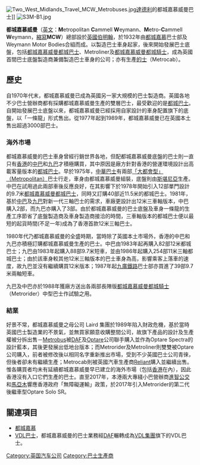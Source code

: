 [[File:Two_West_Midlands_Travel_MCW_Metrobuses.jpg|thumb]][[達德利|達德利]]的都城嘉慕威曼巴士]]
[[File:S3M-B1.jpg|thumb]]

'''都城嘉慕威曼'''（[[英文|英文]]：'''M'''etropolitan '''C'''ammell '''W'''eymann、'''M'''etro-'''C'''ammell '''W'''eymann，[[縮寫|縮寫]]'''MCW'''）總部設於[[英国|英國]][[伯明翰|伯明翰]]，於1932年由[[都城嘉慕|都城嘉慕]]巴士部及Weymann Motor Bodies合組而成。以製造巴士車身起家，後來開始發展巴士底盤，包括[[都城嘉慕威曼都城巴士|都城嘉慕威曼都城巴士]]、Metroliner及[[都城嘉慕威曼都城騎士|都城嘉慕威曼都城騎士]]，成為英國首間巴士底盤製造商兼備製造巴士車身的公司；亦有生產[[的士|的士]]（Metrocab）。

==歷史==
自1970年代末，都城嘉慕威曼已成為英國另一家大規模的巴士製造商。英國各地不少巴士營辦商都有採購都城嘉慕威曼生產的雙層巴士，最受歡迎的是[[都城巴士|都城巴士]]。自開始發展巴士底盤以來，都城嘉慕威曼已經採用自家設計的車身配置旗下的底盤，以「一條龍」形式售出。從1977年起到1989年，都城嘉慕威曼已在英國本土售出超過3000部巴士。

===海外市場===
都城嘉慕威曼的巴士車身曾經行銷世界各地，但配都城嘉慕威曼底盤的巴士則一直只有[[香港|香港]]的[[中華巴士|中巴]]和[[九龍巴士|九巴]]才積極購買，其中原因是廠方針對香港的營運環境設計出高載客量版本的[[都城巴士|都城巴士]]。早於1975年，[[中華巴士|中華巴士]]有兩部[[MCW-Scania_Metropolitan|「大都會型」（Metropolitan）]]巴士行走，車身由都城嘉慕威曼組裝，底盤則由[[斯堪尼亞汽車|斯堪尼亞]]生產。中巴在試用過此兩部車後反應良好，在其影響下於1978年開始引入12部單門設計的9.7米[[都城嘉慕威曼都城巴士|都城嘉慕威曼都城巴士]]，同時又訂購40部近11.5米的都城巴士。1981年，基於[[中華巴士|中巴]]及[[九巴|九巴]]對新一代三軸巴士的需求，車廠更設計出12米三車軸版本，中巴購入2部，而九巴亦購入了3部。由於都城嘉慕威曼的巴士底盤及車身一條龍的生產工序節省了底盤製造商及車身製造商接洽的時間，三車軸版本的都城巴士便以最短的起貨時間(不足一年)成為了香港首款12米三軸巴士。

1980年代乃都城嘉慕威曼的全盛時期，當時除了英國本土市場外，香港的中巴和九巴亦積極訂購都城嘉慕威曼生產的巴士。中巴由1983年起再購入82部12米都城巴士；九巴由1983年起購入88部9.7米短車，並由1986年起購入254部11米三軸都城巴士；由於該車身較其他12米三軸版本的巴士車身為高，影響乘客上落車的速度，故九巴並沒有繼續購買12米版本；1987年起[[九廣鐵路|九廣鐵路]]巴士部亦買進了39部9.7米兩軸短車。

九巴及中巴亦於1988年獲廠方送出各兩部長陣版[[都城嘉慕威曼都城騎士|都城嘉慕威曼都城騎士]]（Metrorider）中型巴士作試驗之用。

===結業===
好景不常，都城嘉慕威曼之母公司 Laird 集團於1989年陷入財政危機，基於當時英國巴士製造業的不景氣，並無買家願意收購整間公司，故旗下產品的設計及生產權被分拆出售－[[都城嘉慕威曼都城巴士|Metrobus]]被[[DAF|DAF]]及[[Optare|Optare]]公司聯手購入並作為Optare Spectra的設計藍本，其後更發展出低地台版本；而Metrorider及Metroliner則雙雙被Optare公司購入，前者被修改後以相同名字重新推出市場，受到不少英國巴士公司青徠，但後者卻未有繼續生產；Metrocab則被英國汽車生產商[[Reliant|Reliant]]購入並繼續出售。惟各購買者均未有延續都城嘉慕威曼早已建立的海外市場（包括[[香港|香港]]在內），因此香港沒有入口它們生產的巴士。直至2017年，本港兩大專綫小巴營辦商[[進智公交|進智公交]]和[[馬亞木|馬亞木]]響應香港政府「無障礙運輸」政策，於2017年引入Metrorider的第二代後繼車型Optare Solo SR。

==關連項目==
{{Commons|Metro Cammell Weymann|都城嘉慕威曼}}
*[[都城嘉慕|都城嘉慕]]
*[[VDL巴士|VDL巴士]]，都城嘉慕威曼的巴士業務經[[DAF|DAF]]輾轉成為[[VDL集團|VDL集團]]旗下的VDL巴士。

[[Category:英国汽车公司|Category:英国汽车公司]]
[[Category:巴士生產商|Category:巴士生產商]]